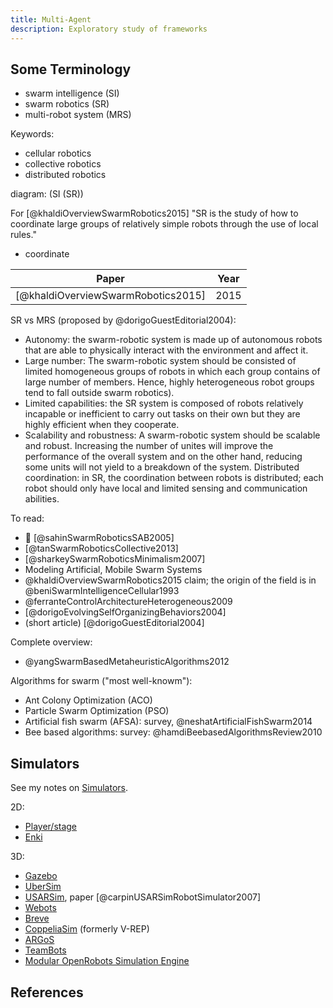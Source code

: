 ```yaml
---
title: Multi-Agent
description: Exploratory study of frameworks
---
```


## Some Terminology

- swarm intelligence (SI)
- swarm robotics (SR)
- multi-robot system (MRS)

Keywords:
- cellular robotics
- collective robotics
- distributed robotics

diagram: (SI (SR))

For [@khaldiOverviewSwarmRobotics2015] "SR is the study of how to coordinate large groups of relatively simple robots through the use of local rules."
- coordinate

| Paper | Year |
|----|-----|
| [@khaldiOverviewSwarmRobotics2015]  | 2015 |

SR vs MRS (proposed by @dorigoGuestEditorial2004):
- Autonomy: the swarm-robotic system is made up of autonomous robots that are able to physically interact with the environment and affect it.
- Large number: The swarm-robotic system should be consisted of limited homogeneous groups of robots in which each group contains of large number of members. Hence, highly heterogeneous robot groups tend to fall outside swarm robotics).
- Limited capabilities: the SR system is composed of robots relatively incapable or inefficient to carry out tasks on their own but they are highly efficient when they cooperate.
- Scalability and robustness: A swarm-robotic system should be scalable and robust. Increasing the number of unites will improve the performance of the overall system and on the other hand, reducing some units will not yield to a breakdown of the system.
Distributed coordination: in SR, the coordination between robots is distributed; each robot should only have local and limited sensing and communication abilities.


To read:
- 📌 [@sahinSwarmRoboticsSAB2005]
- [@tanSwarmRoboticsCollective2013]
- [@sharkeySwarmRoboticsMinimalism2007]
- Modeling Artificial, Mobile Swarm Systems
- @khaldiOverviewSwarmRobotics2015 claim; the origin of the field is in @beniSwarmIntelligenceCellular1993
- @ferranteControlArchitectureHeterogeneous2009
- [@dorigoEvolvingSelfOrganizingBehaviors2004]
- (short article) [@dorigoGuestEditorial2004]

Complete overview:
- @yangSwarmBasedMetaheuristicAlgorithms2012

Algorithms for swarm ("most well-knowm"):
- Ant Colony Optimization (ACO)
- Particle Swarm Optimization (PSO)
- Artificial fish swarm (AFSA): survey, @neshatArtificialFishSwarm2014
- Bee based algorithms: survey: @hamdiBeebasedAlgorithmsReview2010

## Simulators

See my notes on [Simulators](simulators).

2D:
- [Player/stage](https://playerstage.sourceforge.net/)
- [Enki](https://github.com/enki-community/enki)

3D:
- [Gazebo](https://gazebosim.org/home)
- [UberSim](https://www.cs.cmu.edu/~robosoccer/ubersim/)
- [USARSim](https://sourceforge.net/projects/usarsim/), paper [@carpinUSARSimRobotSimulator2007]
- [Webots](https://cyberbotics.com/)
- [Breve](https://github.com/jonklein/breve)
- [CoppeliaSim](https://www.coppeliarobotics.com/) (formerly V-REP)
- [ARGoS](https://www.argos-sim.info/)
- [TeamBots](https://www.cs.cmu.edu/~trb/TeamBots/)
- [Modular OpenRobots Simulation Engine](https://morse-simulator.github.io/)

## References
